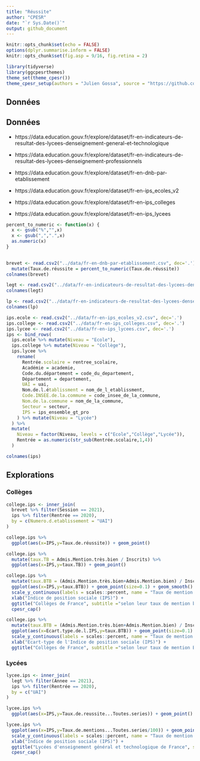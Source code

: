 ```yaml
---
title: "Réussite"
author: "CPESR"
date: "`r Sys.Date()`"
output: github_document
---
```


```r
knitr::opts_chunk$set(echo = FALSE)
options(dplyr.summarise.inform = FALSE)
knitr::opts_chunk$set(fig.asp = 9/16, fig.retina = 2)

library(tidyverse)
library(ggcpesrthemes)
theme_set(theme_cpesr())
theme_cpesr_setup(authors = "Julien Gossa", source = "https://github.com/cpesr/RFC/blob/main/EducNat/Reussite.md")
```

## Données 

## Données 

- https://data.education.gouv.fr/explore/dataset/fr-en-indicateurs-de-resultat-des-lycees-denseignement-general-et-technologique
- https://data.education.gouv.fr/explore/dataset/fr-en-indicateurs-de-resultat-des-lycees-denseignement-professionnels
- https://data.education.gouv.fr/explore/dataset/fr-en-dnb-par-etablissement

- https://data.education.gouv.fr/explore/dataset/fr-en-ips_ecoles_v2
- https://data.education.gouv.fr/explore/dataset/fr-en-ips_colleges
- https://data.education.gouv.fr/explore/dataset/fr-en-ips_lycees


```r
percent_to_numeric <- function(x) {
  x <- gsub("%","",x)
  x <- gsub(",",".",x)
  as.numeric(x)
}
  

brevet <- read.csv2("../data/fr-en-dnb-par-etablissement.csv", dec='.') %>%
  mutate(Taux.de.réussite = percent_to_numeric(Taux.de.réussite))
colnames(brevet)
```

```r
legt <- read.csv2("../data/fr-en-indicateurs-de-resultat-des-lycees-denseignement-general-et-technologique.csv", dec='.')
colnames(legt)
```

```r
lp <- read.csv2("../data/fr-en-indicateurs-de-resultat-des-lycees-denseignement-professionnels.csv", dec='.')
colnames(lp)
```


```r
ips.ecole <- read.csv2("../data/fr-en-ips_ecoles_v2.csv", dec='.')
ips.college <- read.csv2("../data/fr-en-ips_colleges.csv", dec='.')
ips.lycee <- read.csv2("../data/fr-en-ips_lycees.csv", dec='.')
ips <- bind_rows(
  ips.ecole %>% mutate(Niveau = "Ecole"),
  ips.college %>% mutate(Niveau = "Collège"),
  ips.lycee %>% 
    rename(
      Rentrée.scolaire = rentree_scolaire,
      Académie = academie,
      Code.du.département = code_du_departement,
      Département = departement,
      UAI = uai,
      Nom.de.l.établissment = nom_de_l_etablissment,
      Code.INSEE.de.la.commune = code_insee_de_la_commune,
      Nom.de.la.commune = nom_de_la_commune,
      Secteur = secteur,
      IPS = ips_ensemble_gt_pro
    ) %>% mutate(Niveau = "Lycée")
  ) %>%
  mutate(
    Niveau = factor(Niveau, levels = c("Ecole","Collège","Lycée")),
    Rentrée = as.numeric(str_sub(Rentrée.scolaire,1,4))
  )

colnames(ips)
```

## Explorations

### Collèges 

```r
college.ips <- inner_join(
  brevet %>% filter(Session == 2021),
  ips %>% filter(Rentrée == 2020),
  by = c(Numero.d.etablissement = "UAI")
) 

college.ips %>%
  ggplot(aes(x=IPS,y=Taux.de.réussite)) + geom_point()
```

```r
college.ips %>%
  mutate(taux.TB = Admis.Mention.très.bien / Inscrits) %>%
  ggplot(aes(x=IPS,y=taux.TB)) + geom_point()
```
```r
college.ips %>%
  mutate(taux.BTB = (Admis.Mention.très.bien+Admis.Mention.bien) / Inscrits) %>%
  ggplot(aes(x=IPS,y=taux.BTB)) + geom_point(size=0.1) + geom_smooth() +
  scale_y_continuous(labels = scales::percent, name = "Taux de mention B ou TB au DNB") +
  xlab("Indice de position sociale (IPS)") +
  ggtitle("Collèges de France", subtitle ="selon leur taux de mention bien ou très bien au DNB et leur indice de position sociale") + 
  cpesr_cap()
```


```r
college.ips %>%
  mutate(taux.BTB = (Admis.Mention.très.bien+Admis.Mention.bien) / Inscrits) %>%
  ggplot(aes(x=Ecart.type.de.l.IPS,y=taux.BTB)) + geom_point(size=0.1) + geom_smooth() +
  scale_y_continuous(labels = scales::percent, name = "Taux de mention B/TB au DNB") +
  xlab("Ecart-type de l'Indice de position sociale (IPS)") +
  ggtitle("Collèges de France", subtitle ="selon leur taux de mention B ou TB  au DNB et l'écart-type de l'indice de position sociale")
```



### Lycées 

```r
lycee.ips <- inner_join(
  legt %>% filter(Annee == 2021),
  ips %>% filter(Rentrée == 2020),
  by = c("UAI")
) 

lycee.ips %>%
  ggplot(aes(x=IPS,y=Taux.de.reussite...Toutes.series)) + geom_point()
```

```r
lycee.ips %>%
  ggplot(aes(x=IPS,y=Taux.de.mentions...Toutes.series/100)) + geom_point(size=0.1) + geom_smooth() +
  scale_y_continuous(labels = scales::percent, name = "Taux de mention au Bac") +
  xlab("Indice de position sociale (IPS)") +
  ggtitle("Lycées d'enseignement général et technologique de France", subtitle ="selon leur taux de mention au Bac et leur indice de position sociale") +
  cpesr_cap()
```

